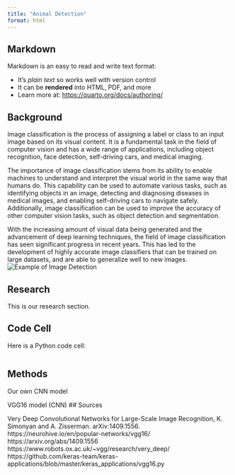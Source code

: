 ```yaml
---
title: "Animal Detection"
format: html
---
```


## Markdown

Markdown is an easy to read and write text format:

- It's _plain text_ so works well with version control
- It can be **rendered** into HTML, PDF, and more
- Learn more at: <https://quarto.org/docs/authoring/>

## Background

Image classification is the process of assigning a label or class to an input image based on its visual content. It is a fundamental task in the field of computer vision and has a wide range of applications, including object recognition, face detection, self-driving cars, and medical imaging.

The importance of image classification stems from its ability to enable machines to understand and interpret the visual world in the same way that humans do. This capability can be used to automate various tasks, such as identifying objects in an image, detecting and diagnosing diseases in medical images, and enabling self-driving cars to navigate safely. Additionally, image classification can be used to improve the accuracy of other computer vision tasks, such as object detection and segmentation.

With the increasing amount of visual data being generated and the advancement of deep learning techniques, the field of image classification has seen significant progress in recent years. This has led to the development of highly accurate image classifiers that can be trained on large datasets, and are able to generalize well to new images.
![Example of Image Detection](animals.png)

## Research

This is our research section.

## Code Cell

Here is a Python code cell:

```python

```

## Methods

Our own CNN model

VGG16 model (CNN)
## Sources

Very Deep Convolutional Networks for Large-Scale Image Recognition, K. Simonyan and A. Zisserman. arXiv:1409.1556.
https://neurohive.io/en/popular-networks/vgg16/
https://arxiv.org/abs/1409.1556
https://www.robots.ox.ac.uk/~vgg/research/very_deep/
https://github.com/keras-team/keras-applications/blob/master/keras_applications/vgg16.py